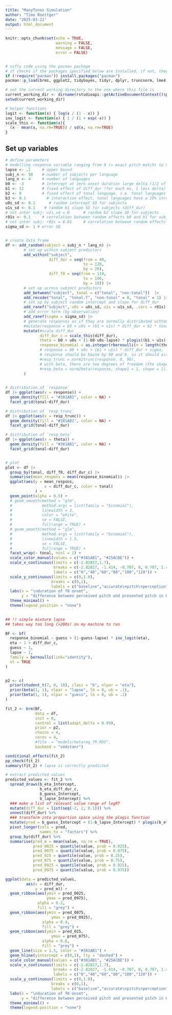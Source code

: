 ```yaml
---
title: "ManyTones Simulation"
author: "Timo Roettger"
date: "2025-03-21"
output: html_document
---
```


```r
knitr::opts_chunk$set(echo = TRUE, 
                      warning = FALSE, 
                      message = FALSE, 
                      error = FALSE)


# nifty code using the pacman package
# it checks if the packages specified below are installed, if not, they will be installed, if yes, they will be loaded
if (!require("pacman")) install.packages("pacman")
pacman::p_load(brms, ggplot2, tidybayes, tidyr, dplyr, truncnorm, lme4, faux)

# set the current working directory to the one where this file is
current_working_dir <- dirname(rstudioapi::getActiveDocumentContext()$path)
setwd(current_working_dir)

# helper functions
logit <- function(x) { log(x / (1 - x)) }
inv_logit <- function(x) { 1 / (1 + exp(-x)) }
scale_this <- function(x){
  (x - mean(x, na.rm=TRUE)) / sd(x, na.rm=TRUE)
}


```

## Set up variables

```r

# define parameters
# modelling response variable ranging from 0 (= exact pitch match) to 90 (= maximally off), so collapsing negative and positive deviation for now
lapse <- .1     # upper bound
subj_n <- 50    # number of subjects per language
lang_n <- 4     # number of languages
b0 <- -3        # intercept at zero onset duration large delta (1/2 of 90 Hz which is the max deviation)
b1 <- 12        # fixed effect of diff_dur (for each ms, 1 less delta)
b2 <- 0         # fixed effect of tonal language, i.e. tonal languages are overall more accurate
b3 <- 0.1         # interaction effect, tonal languages have a 20% stronger diff_dur (b1) effect
u0s_sd <- 0.1      # random intercept SD for subjects
u1s_sd <- 0.1    # random b1 slope SD for subjects (diff_dur)
# not inter subj: u2s_sd = 0      # random b2 slope SD for subjects
r01s <- 0.1     # correlation between random effects b0 and b1 for subjects
# not inter subj: r02s = 0.01     # correlation between random effects b0 and b2 for subjects 
sigma_sd <- 1 # error SD


# create data frame
df <- add_random(subject = subj_n * lang_n) |> 
        # set up within subject predictors
        add_within("subject", 
                   diff_dur = seq(from = 40,
                                  to = 120,
                                  by = 20),
                   diff_f0 = seq(from = 110,
                                  to = 190,
                                  by = 10)) |> 
        # set up across subject predictors
        add_between("subject", tonal = c("tonal", "non-tonal"))  |>
        add_recode("tonal", "tonal.T", "non-tonal" = 0, "tonal" = 1) |> 
        # set up by_subject random intercept and slope for diff_dur
        add_ranef("subject", u0s = u0s_sd, u1s = u1s_sd, .cors = r01s) |> 
        # add error term (by observation)
        add_ranef(sigma = sigma_sd) |> 
        # generate responses as if they are normally distributed without bounds (maybe the equivalent to the underlying latent variable)
        #mutate(response = b0 + u0s + (b1 + u1s) * diff_dur + b2 * tonal.T + b3 * diff_dur * tonal.T + sigma,
        mutate(#scale diff_dur
               diff_dur_c = scale_this(diff_dur),
               theta = b0 + u0s + (1-b0-u0s-lapse) * plogis((b1 + u1s) * diff_dur_c + b2 * tonal.T + b3 * diff_dur * tonal.T + sigma),
               response_binomial = as.integer(rbernoulli(n = length(theta), p = theta))
               # response = b0 + u0s + (b1 + u1s) * diff_dur + sigma,  
               # response should be bound by 90 and 0, so it should either truncate or transform to beta distribution
               #resp_trunc = norm2trunc(response, 0, 90),
               # with beta, there are two degrees of freedom (the shape parameters)
               #resp_beta = norm2beta(response, shape1 = 1, shape = 1), 
        )
  
```


```r

# distribution of `response`
df |> ggplot(aes(x = response)) +
  geom_density(fill = "#381AB1", color = NA) +
  facet_grid(tonal~diff_dur)

# distribution of `resp_trunc`
df |> ggplot(aes(x = resp_trunc)) +
  geom_density(fill = "#381AB1", color = NA) +
  facet_grid(tonal~diff_dur)

# distribution of `resp_beta`
df |> ggplot(aes(x = theta)) +
  geom_density(fill = "#381AB1", color = NA) +
  facet_grid(tonal~diff_dur)


# plot
plot <- df |> 
  group_by(tonal, diff_f0, diff_dur_c) |> 
  summarise(mean_respons = mean(response_binomial)) |> 
  ggplot(aes(y = mean_respons,
                 x = diff_dur_c, color = tonal)
             ) +
  geom_point(alpha = 0.5) + 
  # geom_smooth(method = "glm",
  #             method.args = list(family = "binomial"),
  #             linewidth = 3,
  #             color = "white",
  #             se = FALSE,
  #             fullrange = TRUE) +
  # geom_smooth(method = "glm",
  #             method.args = list(family = "binomial"),
  #             linewidth = 1.5,
  #             se = FALSE,
  #             fullrange = TRUE) +
  facet_wrap(~ tonal, ncol = 1) +
  scale_color_manual(values = c("#381AB1", "#25ACBE")) +
  scale_x_continuous(limits = c(-2.82827,1.7),
                     breaks = c(-2.82827, -1.414, -0.707, 0, 0.707, 1.414),
                     labels = c("0","40","60","80","100","120")) +
  scale_y_continuous(limits = c(0,1.0),
                    breaks = c(0,1),
                    labels = c("baseline","accurate\npitch\nperception")) +
  labs(x = "\nduration of f0 onset",
       y = "difference between perceived pitch and presented pitch in Hz\n") +
  theme_minimal() +
  theme(legend.position = "none")
  

```


```r
 
## !! simple mixture lapse
## takes way too long (>200s) on my machine to run

BF <- bf(
  response_binomial ~ guess + (1-guess-lapse) * inv_logit(eta),
  eta ~ 1 + diff_dur_c,
  guess ~ 1,
  lapse ~ 1, 
  family = bernoulli(link="identity"),
  nl = TRUE
) 


p2 <- c(
  prior(student_t(7, 0, 10), class = "b", nlpar = "eta"),
  prior(beta(1, 1), nlpar = "lapse", lb = 0, ub = .1),
  prior(beta(1, 1), nlpar = "guess", lb = 0, ub = .1)
)

fit_2 <- brm(BF,
             data = df,
             init = 0,
             control = list(adapt_delta = 0.99),
             prior = p2,
             chains = 4,
             cores = 4,
             #file  = "models/betareg_TR.RDS", 
             backend = "cmdstanr")

conditional_effects(fit_2)
pp_check(fit_2)
summary(fit_2) # lapse is correctly predicted

# extract predicted values
predicted_values <- fit_2 %>%
  spread_draws(b_eta_Intercept, 
               b_eta_diff_dur_c, 
               b_guess_Intercept, 
               b_lapse_Intercept) %>%
  ### make a list of relevant value range of logRT
  mutate(diff_dur = list(seq(-2, 2, 0.1))) %>% 
  unnest(diff_dur) %>%
  ### transform into proportion space using the plogis function
  mutate(pred = b_guess_Intercept + (1-b_lapse_Intercept) * plogis(b_eta_Intercept + b_eta_diff_dur_c*diff_dur)) %>%
  pivot_longer(cols = pred,
               names_to = "factors") %>% 
  group_by(diff_dur) %>%
  summarise(pred_m = mean(value, na.rm = TRUE),
            pred_0025 = quantile(value, prob = 0.025),
            pred_0075 = quantile(value, prob = 0.075),
            pred_025 = quantile(value, prob = 0.25),
            pred_075 = quantile(value, prob = 0.75),
            pred_0925 = quantile(value, prob = 0.925),
            pred_0975 = quantile(value, prob = 0.975)) 

ggplot(data = predicted_values, 
         aes(x = diff_dur, 
             y = pred_m)) +
  geom_ribbon(aes(ymin = pred_0025, 
                  ymax = pred_0975), 
              alpha = 0.2,
              fill = "grey") +
  geom_ribbon(aes(ymin = pred_0075, 
                    ymax = pred_0925), 
                alpha = 0.4,
                fill = "grey") +
  geom_ribbon(aes(ymin = pred_025, 
                    ymax = pred_075), 
                alpha = 0.6,
                fill = "grey") +
  geom_line(size = 1.5, color = "#381AB1") +
  geom_hline(yintercept = c(0,1), lty = "dashed") +
  scale_color_manual(values = c("#381AB1", "#25ACBE")) +
  scale_x_continuous(limits = c(-2.82827,1.7),
                     breaks = c(-2.82827, -1.414, -0.707, 0, 0.707, 1.414),
                     labels = c("0","40","60","80","100","120")) +
  scale_y_continuous(limits = c(0,1.0),
                    breaks = c(0,1),
                    labels = c("baseline","accurate\npitch\nperception")) +
  labs(x = "\nduration of f0 onset",
       y = "difference between perceived pitch and presented pitch in Hz\n") +
  theme_minimal() +
  theme(legend.position = "none")


```

